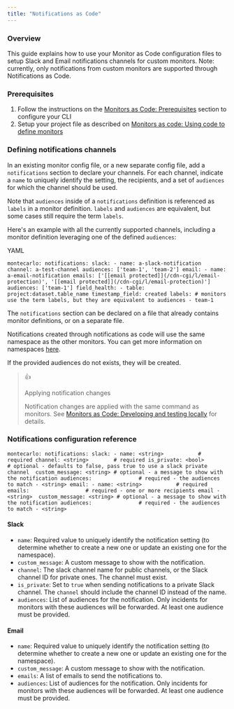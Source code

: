 ```yaml
---
title: "Notifications as Code"
---
```


### Overview

This guide explains how to use your Monitor as Code configuration files to setup Slack and Email notifications channels for custom monitors. Note: currently, only notifications from custom monitors are supported through Notifications as Code.

### Prerequisites

1. Follow the instructions on the [Monitors as Code: Prerequisites](/docs/monitors-as-code#prerequisites) section to configure your CLI
2. Setup your project file as described on [Monitors as code: Using code to define monitors](/docs/monitors-as-code#using-code-to-define-monitors)

### Defining notifications channels

In an existing monitor config file, or a new separate config file, add a `notifications` section to declare your channels. For each channel, indicate a `name` to uniquely identify the setting, the recipients, and a set of `audiences` for which the channel should be used.

Note that `audiences` inside of a `notifications` definition is referenced as `labels` in a monitor definition. `labels` and `audiences` are equivalent, but some cases still require the term `labels`.

Here's an example with all the currently supported channels, including a monitor definition leveraging one of the defined `audiences`:

YAML

`montecarlo:
  notifications:
    slack:
      - name: a-slack-notification
        channel: a-test-channel
        audiences: ['team-1', 'team-2']
    email:
      - name: a-email-notification
        emails: ['[[email protected]](/cdn-cgi/l/email-protection)', '[[email protected]](/cdn-cgi/l/email-protection)']
        audiences: ['team-1']
  field_health:
    - table: project:dataset.table_name
      timestamp_field: created
      labels: # monitors use the term labels, but they are equivalent to audiences
        - team-1
`

The `notifications` section can be declared on a file that already contains monitor definitions, or on a separate file. 

Notifications created through notifications as code will use the same namespace as the other monitors. You can get more information on namespaces [here](/docs/monitors-as-code#namespaces).

If the provided audiences do not exists, they will be created.

> 👍
> 
> Applying notification changes
> 
> Notification changes are applied with the same command as monitors. See [Monitors as Code: Developing and testing locally](/docs/monitors-as-code#developing-and-testing-locally) for details.

### Notifications configuration reference

`montecarlo:
  notifications:
    slack:
      - name: <string>           # required
        channel: <string>        # required
        is_private: <bool>       # optional - defaults to false, pass true to use a slack private channel 
        custom_message: <string> # optional - a message to show with the notification
        audiences:               # required - the audiences to match
          - <string>
    email:
      - name: <string>           # required
        emails:                  # required - one or more recipients email
          - <string> 
        custom_message: <string> # optional - a message to show with the notification
        audiences:               # required - the audiences to match
          - <string>
`

#### Slack

* `name`: Required value to uniquely identify the notification setting (to determine whether to create a new one or update an existing one for the namespace).
* `custom_message`: A custom message to show with the notification.
* `channel`: The slack channel name for public channels, or the Slack channel ID for private ones. The channel must exist.
* `is_private`: Set to `true` when sending notifications to a private Slack channel. The `channel` should include the channel ID instead of the name.
* `audiences`: List of audiences for the notification. Only incidents for monitors with these audiences will be forwarded. At least one audience must be provided.

#### Email

* `name`: Required value to uniquely identify the notification setting (to determine whether to create a new one or update an existing one for the namespace).
* `custom_message`: A custom message to show with the notification.
* `emails`: A list of emails to send the notifications to.
* `audiences`: List of audiences for the notification. Only incidents for monitors with these audiences will be forwarded. At least one audience must be provided.